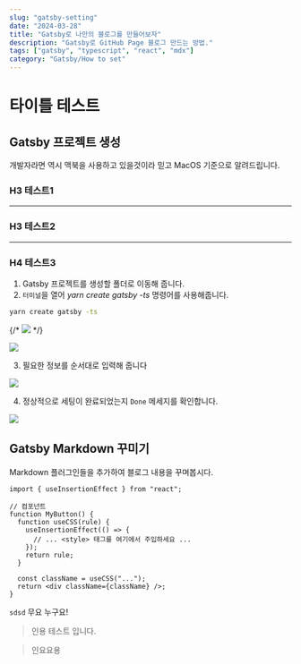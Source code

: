 ```yaml
---
slug: "gatsby-setting"
date: "2024-03-28"
title: "Gatsby로 나만의 블로그를 만들어보자"
description: "Gatsby로 GitHub Page 블로그 만드는 방법."
tags: ["gatsby", "typescript", "react", "mdx"]
category: "Gatsby/How to set"
---
```



# 타이틀 테스트

## Gatsby 프로젝트 생성

개발자라면 역시 맥북을 사용하고 있을것이라 믿고 MacOS 기준으로 알려드립니다.

### H3 테스트1

---

### H3 테스트2

---

### H4 테스트3

1. Gatsby 프로젝트를 생성할 폴더로 이동해 줍니다.
2. `터미널`을 열어 _yarn create gatsby -ts_ 명령어를 사용해줍니다.

```bash
yarn create gatsby -ts
```

{/* <img src={GATSBY_SETTING_01} /> */}

![](./images/gatsby-setting-01.png)

3. 필요한 정보를 순서대로 입력해 줍니다

![](./images/gatsby-setting-02.png)

4. 정상적으로 세팅이 완료되었는지 `Done` 메세지를 확인합니다.

![](./images/gatsby-setting-03.png)

## Gatsby Markdown 꾸미기

Markdown 플러그인들을 추가하여 블로그 내용을 꾸며봅시다.

```tsx
import { useInsertionEffect } from "react";

// 컴포넌트
function MyButton() {
  function useCSS(rule) {
    useInsertionEffect(() => {
      // ... <style> 태그를 여기에서 주입하세요 ...
    });
    return rule;
  }

  const className = useCSS("...");
  return <div className={className} />;
}
```

<Tip title="타이틀 입니다">`sdsd` 무요 누구요!</Tip>

<Gist id="5c803d1d0c7039ef1ade67a0fdc80ed6" file="main.go"></Gist>

> 인용 테스트 입니다.

> 인요요용
